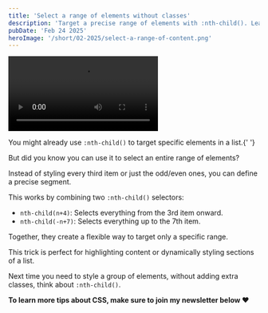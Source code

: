 ```yaml
---
title: 'Select a range of elements without classes'
description: 'Target a precise range of elements with :nth-child(). Learn how to combine selectors to style specific segments of a list—no extra classes needed.'
pubDate: 'Feb 24 2025'
heroImage: '/short/02-2025/select-a-range-of-content.png'
---
```


<video controls class="video">
	<source src="/short/02-2025/select-range-of-content.mp4" type="video/mp4" />
</video>

You might already use `:nth-child()` to target specific elements in a list.{' '}

But did you know you can use it to select an entire range of elements?

Instead of styling every third item or just the odd/even ones, you can define a precise segment.

This works by combining two `:nth-child()` selectors:

- `nth-child(n+4)`: Selects everything from the 3rd item onward.
- `nth-child(-n+7)`: Selects everything up to the 7th item.

Together, they create a flexible way to target only a specific range.

This trick is perfect for highlighting content or dynamically styling sections of a list.

Next time you need to style a group of elements, without adding extra classes, think about `:nth-child()`.

**To learn more tips about CSS, make sure to join my newsletter below ❤️**
